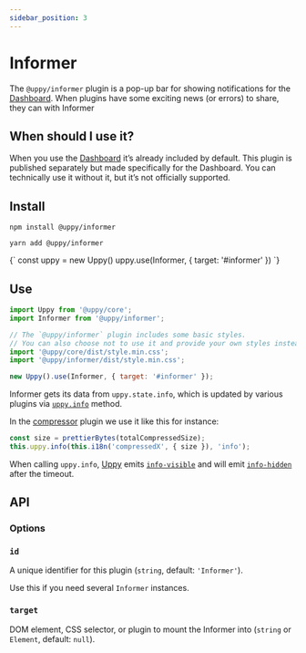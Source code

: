 ```yaml
---
sidebar_position: 3
---
```




# Informer

The `@uppy/informer` plugin is a pop-up bar for showing notifications for the
[Dashboard](/docs/user-interfaces/dashboard). When plugins have some exciting
news (or errors) to share, they can with Informer

## When should I use it?

When you use the [Dashboard](/docs/user-interfaces/dashboard) it’s already
included by default. This plugin is published separately but made specifically
for the Dashboard. You can technically use it without it, but it’s not
officially supported.

## Install

<Tabs>
  <TabItem value="npm" label="NPM" default>

```shell
npm install @uppy/informer
```

  </TabItem>

  <TabItem value="yarn" label="Yarn">

```shell
yarn add @uppy/informer
```

  </TabItem>

  <TabItem value="cdn" label="CDN">
    <UppyCdnExample>
      {`
        const uppy = new Uppy()
        uppy.use(Informer, { target: '#informer' })
      `}
    </UppyCdnExample>
  </TabItem>
</Tabs>

## Use

```js
import Uppy from '@uppy/core';
import Informer from '@uppy/informer';

// The `@uppy/informer` plugin includes some basic styles.
// You can also choose not to use it and provide your own styles instead.
import '@uppy/core/dist/style.min.css';
import '@uppy/informer/dist/style.min.css';

new Uppy().use(Informer, { target: '#informer' });
```

Informer gets its data from `uppy.state.info`, which is updated by various
plugins via [`uppy.info`](/docs/uppy-core#infomessage-type-duration) method.

In the [compressor](/docs/compressor) plugin we use it like this for instance:

```js
const size = prettierBytes(totalCompressedSize);
this.uppy.info(this.i18n('compressedX', { size }), 'info');
```

When calling `uppy.info`, [Uppy](/docs/uppy-core) emits
[`info-visible`](/docs/uppy-core#info-visible) and will emit
[`info-hidden`](/docs/uppy-core#info-hidden) after the timeout.

## API

### Options

### `id`

A unique identifier for this plugin (`string`, default: `'Informer'`).

Use this if you need several `Informer` instances.

### `target`

DOM element, CSS selector, or plugin to mount the Informer into (`string` or
`Element`, default: `null`).

